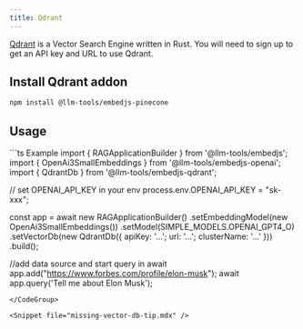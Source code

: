 ```yaml
---
title: Qdrant
---
```


[Qdrant](https://qdrant.tech/) is a Vector Search Engine written in Rust. You will need to sign up to get an API key and URL to use Qdrant.

## Install Qdrant addon

```bash
npm install @llm-tools/embedjs-pinecone
```

## Usage
<CodeGroup>
```ts Example
import { RAGApplicationBuilder } from '@llm-tools/embedjs';
import { OpenAi3SmallEmbeddings } from '@llm-tools/embedjs-openai';
import { QdrantDb } from '@llm-tools/embedjs-qdrant';

// set OPENAI_API_KEY in your env
process.env.OPENAI_API_KEY = "sk-xxx";

const app = await new RAGApplicationBuilder()
.setEmbeddingModel(new OpenAi3SmallEmbeddings())
.setModel(SIMPLE_MODELS.OPENAI_GPT4_O)
.setVectorDb(new QdrantDb({ apiKey: '...'; url: '...'; clusterName: '...' }))
.build();


//add data source and start query in
await app.add("https://www.forbes.com/profile/elon-musk");
await app.query('Tell me about Elon Musk');
```
</CodeGroup>

<Snippet file="missing-vector-db-tip.mdx" />
